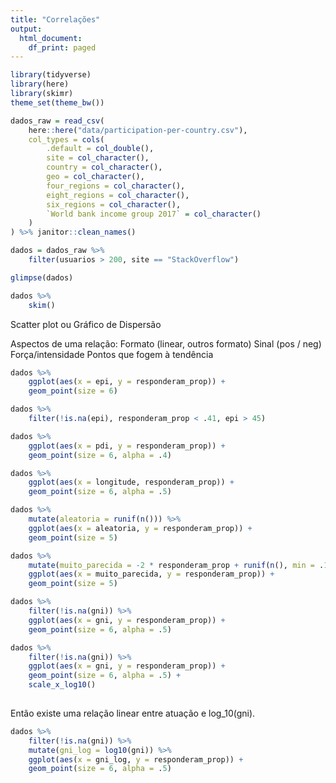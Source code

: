 ```yaml
---
title: "Correlações"
output:
  html_document:
    df_print: paged
---
```



```r
library(tidyverse)
library(here)
library(skimr)
theme_set(theme_bw())
```

```r
dados_raw = read_csv(
    here::here("data/participation-per-country.csv"),
    col_types = cols(
        .default = col_double(),
        site = col_character(),
        country = col_character(),
        geo = col_character(),
        four_regions = col_character(),
        eight_regions = col_character(),
        six_regions = col_character(),
        `World bank income group 2017` = col_character()
    )
) %>% janitor::clean_names()

dados = dados_raw %>% 
    filter(usuarios > 200, site == "StackOverflow")

glimpse(dados)
```

```r
dados %>% 
    skim()
```

Scatter plot ou Gráfico de Dispersão

Aspectos de uma relação: 
    Formato (linear, outros formato)
    Sinal (pos / neg)
    Força/intensidade
    Pontos que fogem à tendência


```r
dados %>% 
    ggplot(aes(x = epi, y = responderam_prop)) + 
    geom_point(size = 6)
```

```r
dados %>% 
    filter(!is.na(epi), responderam_prop < .41, epi > 45)
```
```r
dados %>% 
    ggplot(aes(x = pdi, y = responderam_prop)) + 
    geom_point(size = 6, alpha = .4)
```

```r
dados %>% 
    ggplot(aes(x = longitude, responderam_prop)) + 
    geom_point(size = 6, alpha = .5)
```

```r
dados %>% 
    mutate(aleatoria = runif(n())) %>% 
    ggplot(aes(x = aleatoria, y = responderam_prop)) + 
    geom_point(size = 5)
```


```r
dados %>% 
    mutate(muito_parecida = -2 * responderam_prop + runif(n(), min = .1, max = .75)) %>% 
    ggplot(aes(x = muito_parecida, y = responderam_prop)) + 
    geom_point(size = 5)
```

```r
dados %>% 
    filter(!is.na(gni)) %>% 
    ggplot(aes(x = gni, y = responderam_prop)) +
    geom_point(size = 6, alpha = .5)
```

```r
dados %>% 
    filter(!is.na(gni)) %>% 
    ggplot(aes(x = gni, y = responderam_prop)) +
    geom_point(size = 6, alpha = .5) + 
    scale_x_log10()
    
```

Então existe uma relação linear entre atuação e log_10(gni). 

```r
dados %>% 
    filter(!is.na(gni)) %>% 
    mutate(gni_log = log10(gni)) %>% 
    ggplot(aes(x = gni_log, y = responderam_prop)) +
    geom_point(size = 6, alpha = .5) 
```

